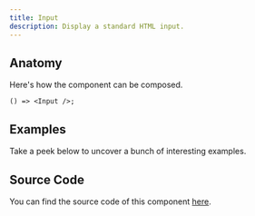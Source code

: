 ```yaml
---
title: Input
description: Display a standard HTML input.
---
```


<Preview example="input-default" />

## Anatomy

Here's how the component can be composed.

```tsx
() => <Input />;
```

## Examples

Take a peek below to uncover a bunch of interesting examples.

<Preview example="input-hint" />

## Source Code

You can find the source code of this component
[here](https://github.com/askides/ui/blob/main/src/_comp/ui/Input.tsx).
